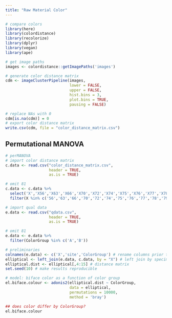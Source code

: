```yaml
---
title: "Raw Material Color"
---
```


```r
# compare colors
library(here)
library(colordistance)
library(recolorize)
library(dplyr)
library(vegan)
library(ape)

# get image paths
images <- colordistance::getImagePaths('images')

# generate color distance matrix
cdm <- imageClusterPipeline(images,
                            lower = FALSE,
                            upper = FALSE,
                            hist.bins = 3,
                            plot.bins = TRUE,
                            pausing = FALSE)

# replace NAs with 0
cdm[is.na(cdm)] = 0
# export color distance matrix
write.csv(cdm, file = "color_distance_matrix.csv")
```

## Permutational MANOVA

```r
# perMANOVA
# import color distance matrix
c.data <- read.csv("color_distance_matrix.csv",
                   header = TRUE,
                   as.is = TRUE)

# omit 81
c.data <- c.data %>% 
  select('X','X56','X63','X66','X70','X72','X74','X75','X76','X77','X78','X79','X80') %>% 
  filter(X %in% c('56','63','66','70','72','74','75','76','77','78','79','80'))

# import qual data
e.data <- read.csv("qdata.csv",
                   header = TRUE,
                   as.is = TRUE)

# omit 81
e.data <- e.data %>% 
  filter(ColorGroup %in% c('A','B'))

# preliminaries
colnames(e.data) <- c('X','site','ColorGroup') # rename columns prior to join
elliptical <- left_join(e.data, c.data, by = "X") # left join by specimen number
elliptical.dist <- elliptical[,4:15] # distance matrix
set.seed(10) # make results reproducible

# model: biface color as a function of color group
el.biface.colour <- adonis2(elliptical.dist ~ ColorGroup,
                            data = elliptical,
                            permutations = 10000,
                            method = 'bray')

## does color differ by ColorGroup?
el.biface.colour
```
